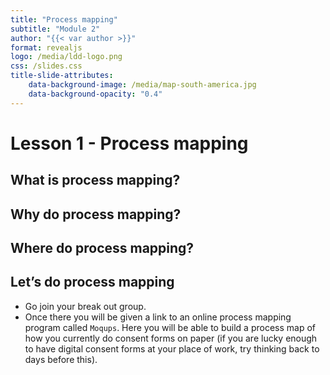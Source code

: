 ```yaml
---
title: "Process mapping"
subtitle: "Module 2"
author: "{{< var author >}}"
format: revealjs
logo: /media/ldd-logo.png
css: /slides.css
title-slide-attributes:
    data-background-image: /media/map-south-america.jpg
    data-background-opacity: "0.4"
---
```


# Lesson 1 - Process mapping

## What is process mapping?

## Why do process mapping?

## Where do process mapping?

## Let's do process mapping

* Go join your break out group. 
* Once there you will be given a link to an online process mapping program called `Moqups`. Here you will be able to build a process map of how you currently do consent forms on paper (if you are lucky enough to have digital consent forms at  your place of work, try thinking back to days before this).
